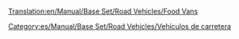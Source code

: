 [[Translation:en/Manual/Base Set/Road Vehicles/Food Vans]]

{{es/Manual/Base Set/Road Vehicles/Vehículo de carretera|nombre    = Furgón de Comida Foster
  |imagen    = en/Manual/Base Set/Road Vehicles/Foster Food Van.png
  |precio    = 9.184 € (4.592 £)
  |velocidad = 48 km/h (30 mph)
  |coste     = 842 € (421 £)
  |diseño    = 1935
  |duración  = 15
  |capacidad = 17 toneladas de alimentos
}}
{{es/Manual/Base Set/Road Vehicles/Vehículo de carretera|nombre    = Furgón de Comida Perry
  |imagen    = en/Manual/Base Set/Road Vehicles/Perry Food Van.png
  |precio    = 10.988 € (5.494 £)
  |velocidad = 88 km/h (55 mph)
  |coste     = 1.574 € (787 £)
  |diseño    = 1971* (subtropical 1972)
  |duración  = 15
  |capacidad = 20 toneladas de alimentos
}}
{{es/Manual/Base Set/Road Vehicles/Vehículo de carretera|nombre    = Furgón de Comida Chippy
  |imagen    = en/Manual/Base Set/Road Vehicles/Chippy Food Van.png
  |precio    = 11.808 € (5.904 £)
  |velocidad = 112 km/h (70 mph)
  |coste     = 2.250 € (1.125 £)
  |diseño    = 2004
  |duración  = 15
  |capacidad = 22 toneladas de alimentos
}}


[[Category:es/Manual/Base Set/Road Vehicles/Vehículos de carretera]]